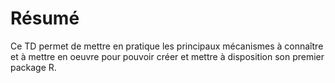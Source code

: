 # Résumé {.unnumbered}

Ce TD permet de mettre en pratique les principaux mécanismes à connaître et à mettre en oeuvre pour pouvoir créer et mettre à disposition son premier package R.

